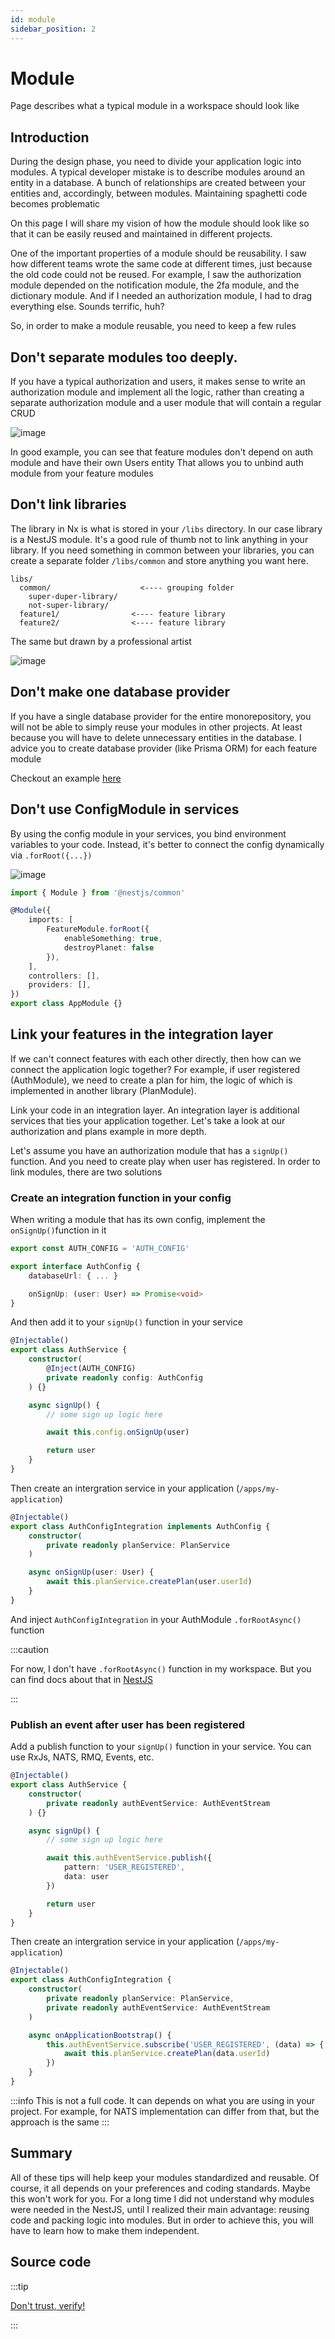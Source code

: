 ```yaml
---
id: module
sidebar_position: 2
---
```


# Module

Page describes what a typical module in a workspace should look like

## Introduction

During the design phase, you need to divide your application logic into modules. 
A typical developer mistake is to describe modules around an entity in a database. 
A bunch of relationships are created between your entities and, accordingly, between modules.
Maintaining spaghetti code becomes problematic

On this page I will share my vision of how the module should look like so that 
it can be easily reused and maintained in different projects.

One of the important properties of a module should be reusability. 
I saw how different teams wrote the same code at different times, 
just because the old code could not be reused. For example, I saw the authorization module depended 
on the notification module, the 2fa module, and the dictionary module. 
And if I needed an authorization module, I had to drag everything else. Sounds terrific, huh?

So, in order to make a module reusable, you need to keep a few rules

## Don't separate modules too deeply. 

If you have a typical authorization and users, it makes sense to 
write an authorization module and implement all the logic, 
rather than creating a separate authorization module 
and a user module that will contain a regular CRUD

![image](./img/module-1.png)

In good example, you can see that feature modules don't depend on auth module and have their own Users entity
That allows you to unbind auth module from your feature modules

## Don't link libraries

The library in Nx is what is stored in your `/libs` directory. In our case library is a NestJS module.
It's a good rule of thumb not to link anything in your library.
If you need something in common between your libraries, you can create a separate folder `/libs/common`
and store anything you want here.

```
libs/
  common/                    <---- grouping folder
    super-duper-library/
    not-super-library/
  feature1/                <---- feature library
  feature2/                <---- feature library
```

The same but drawn by a professional artist

![image](./img/module-2.png)


## Don't make one database provider

If you have a single database provider for the entire monorepository, 
you will not be able to simply reuse your modules in other projects. 
At least because you will have to delete unnecessary entities in the database.
I advice you to create database provider (like Prisma ORM) for each feature module

Checkout an example [here](https://github.com/temarusanov/workspace/tree/main/libs/sample/src)

## Don't use ConfigModule in services

By using the config module in your services, you bind environment variables to your code. 
Instead, it's better to connect the config dynamically via `.forRoot({...})`

![image](./img/module-3.png)

```ts title="app.module.ts"
import { Module } from '@nestjs/common'

@Module({
    imports: [
        FeatureModule.forRoot({
            enableSomething: true,
            destroyPlanet: false
        }),
    ],
    controllers: [],
    providers: [],
})
export class AppModule {}
```

## Link your features in the integration layer

If we can't connect features with each other directly, 
then how can we connect the application logic together? For example, if user registered (AuthModule), 
we need to create a plan for him, the logic of which is implemented in another library (PlanModule).

Link your code in an integration layer. 
An integration layer is additional services that ties your application together.
Let's take a look at our authorization and plans example in more depth.

Let's assume you have an authorization module that has a `signUp()` function. 
And you need to create play when user has registered.
In order to link modules, there are two solutions

### Create an integration function in your config

When writing a module that has its own config, implement the `onSignUp()`function in it 

```ts title="libs/auth/src/lib/configs/module.config.ts"
export const AUTH_CONFIG = 'AUTH_CONFIG'

export interface AuthConfig {
    databaseUrl: { ... }

    onSignUp: (user: User) => Promise<void>
}
```

And then add it to your `signUp()` function in your service

```ts title="libs/auth/src/lib/services/auth.service.ts"
@Injectable()
export class AuthService {
    constructor(
        @Inject(AUTH_CONFIG)
        private readonly config: AuthConfig
    ) {}

    async signUp() {
        // some sign up logic here

        await this.config.onSignUp(user)

        return user
    }
}
```

Then create an intergration service in your application (`/apps/my-application`)

```ts title="apps/my-application/src/lib/integrations/auth.integration.ts"
@Injectable()
export class AuthConfigIntegration implements AuthConfig {
    constructor(
        private readonly planService: PlanService
    )

    async onSignUp(user: User) {
        await this.planService.createPlan(user.userId)
    }
}
```

And inject `AuthConfigIntegration` in your AuthModule `.forRootAsync()` function

:::caution

For now, I don't have `.forRootAsync()` function in my workspace. But you can find docs about that in 
[NestJS](https://docs.nestjs.com/fundamentals/dynamic-modules)

:::

### Publish an event after user has been registered

Add a publish function to your `signUp()` function in your service.
You can use RxJs, NATS, RMQ, Events, etc.

```ts title="libs/auth/src/lib/services/auth.service.ts"
@Injectable()
export class AuthService {
    constructor(
        private readonly authEventService: AuthEventStream
    ) {}

    async signUp() {
        // some sign up logic here

        await this.authEventService.publish({
            pattern: 'USER_REGISTERED',
            data: user
        })

        return user
    }
}
```

Then create an intergration service in your application (`/apps/my-application`)

```ts title="apps/my-application/src/lib/integrations/auth.integration.ts"
@Injectable()
export class AuthConfigIntegration {
    constructor(
        private readonly planService: PlanService,
        private readonly authEventService: AuthEventStream
    )

    async onApplicationBootstrap() {
        this.authEventService.subscribe('USER_REGISTERED', (data) => {
            await this.planService.createPlan(data.userId)
        })
    }
}
```

:::info
This is not a full code. It can depends on what you are using in your project. For example, for NATS
implementation can differ from that, but the approach is the same
:::

## Summary

All of these tips will help keep your modules standardized and reusable. 
Of course, it all depends on your preferences and coding standards. 
Maybe this won't work for you. For a long time I did not understand 
why modules were needed in the NestJS, 
until I realized their main advantage: reusing code and packing logic into modules. 
But in order to achieve this, you will have to learn how to make them independent.

## Source code

:::tip

[Don't trust, verify!](https://github.com/temarusanov/nx/tree/main/libs/sample)

:::

  